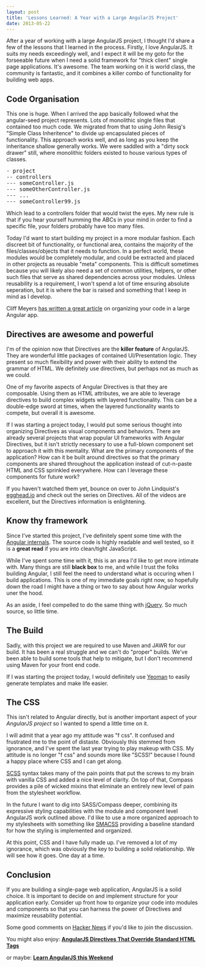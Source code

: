 ```yaml
---
layout: post
title: 'Lessons Learned: A Year with a Large AngularJS Project'
date: 2013-05-22
---
```


After a year of working with a large AngularJS project, I thought I'd share a
few of the lessons that I learned in the process. Firstly, I love AngularJS. It
suits my needs exceedingly well, and I expect it will be my goto for the
forseeable future when I need a solid framework for "thick client" single page
applications. It's awesome. The team working on it is world class, the community
is fantastic, and it combines a killer combo of functionality for building web
apps.

## Code Organisation

This one is huge. When I arrived the app basically followed what the
angular-seed project represents. Lots of monolithic single files that contained
too much code. We migrated from that to using John Resig's "Simple Class
Inheritence" to divide up encapsulated pieces of functionality. This approach
works well, and as long as you keep the inheritance shallow generally works. We
were saddled with a "dirty sock drawer" still, where monolithic folders existed
to house various types of classes.

<pre>
- project
-- controllers
--- someController.js
--- someOtherController.js
--- ...
--- someController99.js
</pre>

Which lead to a controllers folder that would twist the eyes. My new rule is
that if you hear yourself humming the ABCs in your mind in order to find a
specific file, your folders probably have too many files.

Today I'd want to start building my project in a more modular fashion. Each
discreet bit of functionality, or functional area, contains the majority of the
files/classes/objects that it needs to function. In a perfect world, these
modules would be completely modular, and could be extracted and placed in other
projects as reusable "meta" components. This is difficult sometimes because you
will likely also need a set of common utilities, helpers, or other such files
that serve as shared dependencies across your modules. Unless reusability is a
requirement, I won't spend a lot of time ensuring absolute seperation, but it is
where the bar is raised and something that I keep in mind as I develop.

Cliff Meyers [has written a great
article](https://cliffmeyers.com/blog/2013/4/21/code-organization-angularjs-javascript)
on organizing your code in a large Angular app.

## Directives are awesome and powerful

I'm of the opinion now that Directives are the **killer feature** of AngularJS.
They are wonderful little packages of contained UI/Presentation logic. They
present so much flexibility and power with their ability to extend the grammar
of HTML. We definitely use directives, but perhaps not as much as we could.

One of my favorite aspects of Angular Directives is that they are composable.
Using them as HTML attributes, we are able to leverage directives to build
complex widgets with layered functionality. This can be a double-edge sword at
times, when the layered functionality wants to compete, but overall it is
awesome.

If I was starting a project today, I would put some serious thought into
organizing Directives as visual components and behaviors. There are already
several projects that wrap popular UI frameworks with Angular Directives, but it
isn't strictly necessary to use a full-blown component set to approach it with
this mentality. What are the primary components of the application? How can it
be built around directives so that the primary components are shared throughout
the application instead of cut-n-paste HTML and CSS sprinkled everywhere. How
can I leverage these components for future work?

If you haven't watched them yet, bounce on over to John Lindquist's
[egghead.io](https://egghead.io) and check out the series on Directives. All of
the videos are excellent, but the Directives information is enlightening.

## Know thy framework

Since I've started this project, I've definitely spent some time with the
[Angular internals](https://github.com/angular/angular.js/tree/master/src). The source code is highly readable and well tested, so it is
a **great read** if you are into clean/tight JavaScript.

While I've spent some time with it, this is an area I'd like to get more
intimate with. Many things are still **black box** to me, and while I trust the
folks building Angular, I still feel the need to understand what is occuring
when I build applications. This is one of my immediate goals right now, so
hopefully down the road I might have a thing or two to say about how Angular
works uner the hood.

As an aside, I feel compelled to do the same thing with
[jQuery](https://github.com/jquery/jquery/tree/master/src). So much source,
so little time.

## The Build

Sadly, with this project we are required to use Maven and JAWR for our build. It
has been a real struggle and we can't do "proper" builds. We've been able to
build some tools that help to mitigate, but I don't recommend using Maven for
your front end code.

If I was starting the project today, I would definitely use
[Yeoman](https://github.com/yeoman/generator-angular) to easily generate
templates and make life easier.

## The CSS

This isn't related to Angular directly, but is another important aspect of your
_AngularJS project_ so I wanted to spend a little time on it.

I will admit that a year ago my attitude was "f css". It confused and frustrated
me to the point of distaste. Obviously this stemmed from ignorance, and I've
spent the last year trying to play makeup with CSS. My attitude is no longer "f
css" and sounds more like "SCSS!" because I found a happy place where CSS and I
can get along.

[SCSS](https://sass-lang.com/) syntax takes many of the pain points that put the
screws to my brain with vanilla CSS and added a nice level of clarity. On top of
that, Compass provides a pile of wicked mixins that eliminate an entirely new
level of pain from the stylesheet workflow.

In the future I want to dig into SASS/Compass deeper, combining its expressive
styling capabilities with the module and component level AngularJS work outlined
above. I'd like to use a more organized approach to my stylesheets with
something like [SMACSS](https://smacss.com/) providing a baseline standard for how the styling is
implemented and organized.

At this point, CSS and I have fully made up. I've removed a lot of my ignorance,
which was obviously the key to building a solid relationship. We will see how it
goes. One day at a time.

## Conclusion

If you are building a single-page web application, AngularJS is a solid choice.
It is important to decide on and implement structure for your application early.
Consider up front how to organize your code into modules and components so that
you can harness the power of Directives and maximize reusability potential.

Some good comments on [Hacker
News](https://news.ycombinator.com/item?id=5756911) if you'd like to join the
discussion.

You might also enjoy: <a href="https://joelhooks.com/blog/2013/07/15/a-look-at-angularjs-internal-directives-that-override-standard-html-tags/"><strong>AngularJS Directives That Override Standard HTML Tags</strong></a>

or maybe: <a href="https://joelhooks.com/blog/2013/08/03/learn-angularjs-in-a-weekend/"><strong>Learn AngularJS this Weekend</strong></a>
